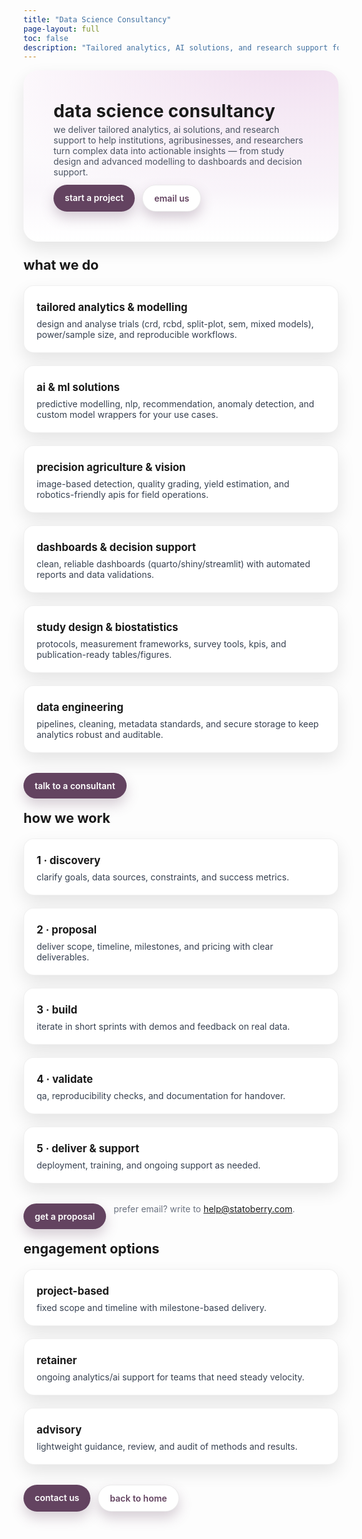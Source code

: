 ```yaml
---
title: "Data Science Consultancy"
page-layout: full
toc: false
description: "Tailored analytics, AI solutions, and research support for agriculture."
---
```


```{=html}
<style>
  :root{
    --brand:#634360; --brand-100:#f0ddef; --text:#0f172a;
    --radius:16px; --shadow:0 12px 28px rgba(0,0,0,.10);
  }
  .hero{
    border-radius:24px; padding:clamp(24px,5vw,56px); margin:8px 0 24px;
    box-shadow:var(--shadow);
    background: radial-gradient(900px 420px at 85% -10%, var(--brand-100), transparent 60%),
                linear-gradient(180deg,#ffffff,#faf7fb 70%,#ffffff);
  }
  .hero h1{ margin:0 0 .25rem 0; font-weight:700; letter-spacing:.2px; }
  .hero p{ margin:0; color:#4b5563; max-width:75ch; }
  .btn-row{ display:flex; gap:12px; flex-wrap:wrap; margin-top:12px; }
  .btn{
    display:inline-block; border-radius:999px; padding:12px 18px;
    background:var(--brand); color:#fff; text-decoration:none; font-weight:600;
    box-shadow:0 10px 20px rgba(99,67,96,.25);
  }
  .btn--ghost{
    background:#fff; color:var(--brand);
    border:1px solid rgba(0,0,0,.08);
  }
  .btn:hover{ filter:brightness(0.97); }

  .section{ margin: 18px 0 8px; }
  .section h2{ margin: 0 0 8px; font-size: 1.35rem; }

  .grid{ display:grid; gap:20px; grid-template-columns: repeat(auto-fit, minmax(260px, 1fr)); margin:1.25rem 0 2rem; }
  .card{
    background:#fff; border:1px solid rgba(0,0,0,.06);
    border-radius:var(--radius); padding:20px; box-shadow:var(--shadow);
  }
  .card h3{ margin:.25rem 0 .5rem 0; font-size:1.05rem; }
  .card p{ margin:0; color:#374151; }

  .muted{ color:#6b7280; }

  /* dark mode */
  .quarto-dark .hero, .quarto-dark .card{ background:#14161a; border-color:rgba(255,255,255,.06); color:#e7e8ea; }
  .quarto-dark .hero p, .quarto-dark .muted{ color:#c9c9c9; }
  .quarto-dark .btn--ghost{ background:#0f1115; color:#e7e8ea; border-color:rgba(255,255,255,.08); }
</style>

<div class="hero">
  <h1>data science consultancy</h1>
  <p>we deliver tailored analytics, ai solutions, and research support to help institutions, agribusinesses, and researchers turn complex data into actionable insights — from study design and advanced modelling to dashboards and decision support.</p>
  <div class="btn-row">
    <a class="btn" href="/contact.html">start a project</a>
    <a class="btn btn--ghost" href="mailto:help@statoberry.com">email us</a>
  </div>
</div>
```  

```{=html}
<!-- WHAT WE DO -->
<div class="section"><h2>what we do</h2></div>
<div class="grid">
  <div class="card">
    <h3>tailored analytics & modelling</h3>
    <p>design and analyse trials (crd, rcbd, split-plot, sem, mixed models), power/sample size, and reproducible workflows.</p>
  </div>
  <div class="card">
    <h3>ai & ml solutions</h3>
    <p>predictive modelling, nlp, recommendation, anomaly detection, and custom model wrappers for your use cases.</p>
  </div>
  <div class="card">
    <h3>precision agriculture & vision</h3>
    <p>image-based detection, quality grading, yield estimation, and robotics-friendly apis for field operations.</p>
  </div>
  <div class="card">
    <h3>dashboards & decision support</h3>
    <p>clean, reliable dashboards (quarto/shiny/streamlit) with automated reports and data validations.</p>
  </div>
  <div class="card">
    <h3>study design & biostatistics</h3>
    <p>protocols, measurement frameworks, survey tools, kpis, and publication-ready tables/figures.</p>
  </div>
  <div class="card">
    <h3>data engineering</h3>
    <p>pipelines, cleaning, metadata standards, and secure storage to keep analytics robust and auditable.</p>
  </div>
</div>

<div class="btn-row">
  <a class="btn" href="/contact.html">talk to a consultant</a>
</div>
```  
```{=html}
<!-- HOW WE WORK -->
<div class="section"><h2>how we work</h2></div>
<div class="grid">
  <div class="card">
    <h3>1 · discovery</h3>
    <p>clarify goals, data sources, constraints, and success metrics.</p>
  </div>
  <div class="card">
    <h3>2 · proposal</h3>
    <p>deliver scope, timeline, milestones, and pricing with clear deliverables.</p>
  </div>
  <div class="card">
    <h3>3 · build</h3>
    <p>iterate in short sprints with demos and feedback on real data.</p>
  </div>
  <div class="card">
    <h3>4 · validate</h3>
    <p>qa, reproducibility checks, and documentation for handover.</p>
  </div>
  <div class="card">
    <h3>5 · deliver & support</h3>
    <p>deployment, training, and ongoing support as needed.</p>
  </div>
</div>

<div class="btn-row">
  <a class="btn" href="/contact.html">get a proposal</a>
  <span class="muted">prefer email? write to <a href="mailto:help@statoberry.com">help@statoberry.com</a>.</span>
</div>
```  

```{=html}  
<!-- ENGAGEMENT OPTIONS -->
<div class="section"><h2>engagement options</h2></div>
<div class="grid">
  <div class="card">
    <h3>project-based</h3>
    <p>fixed scope and timeline with milestone-based delivery.</p>
  </div>
  <div class="card">
    <h3>retainer</h3>
    <p>ongoing analytics/ai support for teams that need steady velocity.</p>
  </div>
  <div class="card">
    <h3>advisory</h3>
    <p>lightweight guidance, review, and audit of methods and results.</p>
  </div>
</div>

<div class="btn-row" style="margin-bottom:12px;">
  <a class="btn" href="/contact.html">contact us</a>
  <a class="btn btn--ghost" href="/">back to home</a>
</div>
```  
